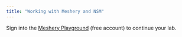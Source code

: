 ---
title: "Working with Meshery and NSM"
---

<div style={{display: "flex", justifyContent: "center",  padding: "2rem", width: "100%",  backgroundColor: "black"}}>
Sign into the&nbsp;<a href="https://playground.meshery.io">Meshery Playground</a>&nbsp;(free account) to continue your lab.
</div>
